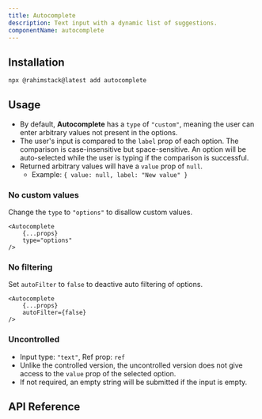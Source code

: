 ```yaml
---
title: Autocomplete
description: Text input with a dynamic list of suggestions.
componentName: autocomplete
---
```


<ComponentPreview name="autocomplete-demo" />

## Installation

```bash
npx @rahimstack@latest add autocomplete
```

## Usage

- By default, **Autocomplete** has a `type` of `"custom"`, meaning the user can enter arbitrary values not present in the options.
- The user's input is compared to the `label` prop of each option. The comparison is case-insensitive but space-sensitive.
An option will be auto-selected while the user is typing if the comparison is successful.
- Returned arbitrary values will have a `value` prop of `null`.
    - Example: `{ value: null, label: "New value" }`

### No custom values

Change the `type` to `"options"` to disallow custom values.

<ComponentPreview name="autocomplete-options-demo" />

```tsx {3}
<Autocomplete
    {...props}
    type="options"
/>
```

### No filtering

Set `autoFilter` to `false` to deactive auto filtering of options.

<ComponentPreview name="autocomplete-no-filtering-demo" />

```tsx {3}
<Autocomplete
    {...props}
    autoFilter={false}
/>
```

### Uncontrolled

- Input type: `"text"`, Ref prop: `ref`
- Unlike the controlled version, the uncontrolled version does not give access to the `value` prop of the selected option.
- If not required, an empty string will be submitted if the input is empty.

<ComponentPreview name="autocomplete-uncontrolled-demo" />

## API Reference

<ComponentAnatomy name="autocomplete" />
